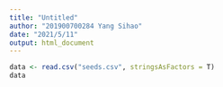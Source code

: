 ```yaml
---
title: "Untitled"
author: "201900700284 Yang Sihao"
date: "2021/5/11"
output: html_document
---
```


```r
data <- read.csv("seeds.csv", stringsAsFactors = T)
data
```



